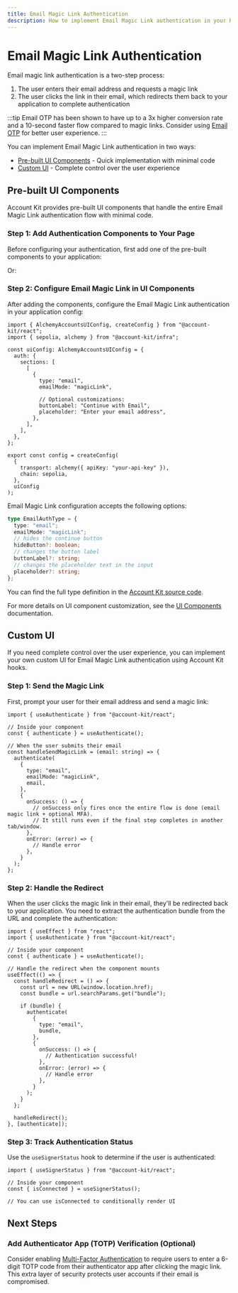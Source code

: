 ```yaml
---
title: Email Magic Link Authentication
description: How to implement Email Magic Link authentication in your React app
---
```



# Email Magic Link Authentication

Email magic link authentication is a two-step process:

1. The user enters their email address and requests a magic link
2. The user clicks the link in their email, which redirects them back to your application to complete authentication

:::tip
Email OTP has been shown to have up to a 3x higher conversion rate and a 10-second faster flow compared to magic links. Consider using [Email OTP](/react/login-methods/email-otp) for better user experience.
:::

You can implement Email Magic Link authentication in two ways:

- [Pre-built UI Components](#pre-built-ui-components) - Quick implementation with minimal code
- [Custom UI](#custom-ui) - Complete control over the user experience

## Pre-built UI Components

Account Kit provides pre-built UI components that handle the entire Email Magic Link authentication flow with minimal code.

### Step 1: Add Authentication Components to Your Page

Before configuring your authentication, first add one of the pre-built components to your application:

<ModalAuthExample />

Or:

<EmbeddedAuthExample />

### Step 2: Configure Email Magic Link in UI Components

After adding the components, configure the Email Magic Link authentication in your application config:

```tsx twoslash
import { AlchemyAccountsUIConfig, createConfig } from "@account-kit/react";
import { sepolia, alchemy } from "@account-kit/infra";

const uiConfig: AlchemyAccountsUIConfig = {
  auth: {
    sections: [
      [
        {
          type: "email",
          emailMode: "magicLink",

          // Optional customizations:
          buttonLabel: "Continue with Email",
          placeholder: "Enter your email address",
        },
      ],
    ],
  },
};

export const config = createConfig(
  {
    transport: alchemy({ apiKey: "your-api-key" }),
    chain: sepolia,
  },
  uiConfig
);
```

Email Magic Link configuration accepts the following options:

```ts
type EmailAuthType = {
  type: "email";
  emailMode: "magicLink";
  // hides the continue button
  hideButton?: boolean;
  // changes the button label
  buttonLabel?: string;
  // changes the placeholder text in the input
  placeholder?: string;
};
```

You can find the full type definition in the [Account Kit source code](https://github.com/alchemyplatform/aa-sdk/blob/main/account-kit/react/src/components/auth/types.ts).

For more details on UI component customization, see the [UI Components](/react/ui-components) documentation.

## Custom UI

If you need complete control over the user experience, you can implement your own custom UI for Email Magic Link authentication using Account Kit hooks.

### Step 1: Send the Magic Link

First, prompt your user for their email address and send a magic link:

```tsx twoslash
import { useAuthenticate } from "@account-kit/react";

// Inside your component
const { authenticate } = useAuthenticate();

// When the user submits their email
const handleSendMagicLink = (email: string) => {
  authenticate(
    {
      type: "email",
      emailMode: "magicLink",
      email,
    },
    {
      onSuccess: () => {
        // onSuccess only fires once the entire flow is done (email magic link + optional MFA).
        // It still runs even if the final step completes in another tab/window.
      },
      onError: (error) => {
        // Handle error
      },
    }
  );
};
```

### Step 2: Handle the Redirect

When the user clicks the magic link in their email, they'll be redirected back to your application. You need to extract the authentication bundle from the URL and complete the authentication:

```tsx twoslash
import { useEffect } from "react";
import { useAuthenticate } from "@account-kit/react";

// Inside your component
const { authenticate } = useAuthenticate();

// Handle the redirect when the component mounts
useEffect(() => {
  const handleRedirect = () => {
    const url = new URL(window.location.href);
    const bundle = url.searchParams.get("bundle");

    if (bundle) {
      authenticate(
        {
          type: "email",
          bundle,
        },
        {
          onSuccess: () => {
            // Authentication successful!
          },
          onError: (error) => {
            // Handle error
          },
        }
      );
    }
  };

  handleRedirect();
}, [authenticate]);
```

### Step 3: Track Authentication Status

Use the `useSignerStatus` hook to determine if the user is authenticated:

```tsx twoslash
import { useSignerStatus } from "@account-kit/react";

// Inside your component
const { isConnected } = useSignerStatus();

// You can use isConnected to conditionally render UI
```

## Next Steps

### Add Authenticator App (TOTP) Verification (Optional)

Consider enabling [Multi-Factor Authentication](/react/mfa/setup-mfa) to require users to enter a 6-digit TOTP code from their authenticator app after clicking the magic link. This extra layer of security protects user accounts if their email is compromised.

